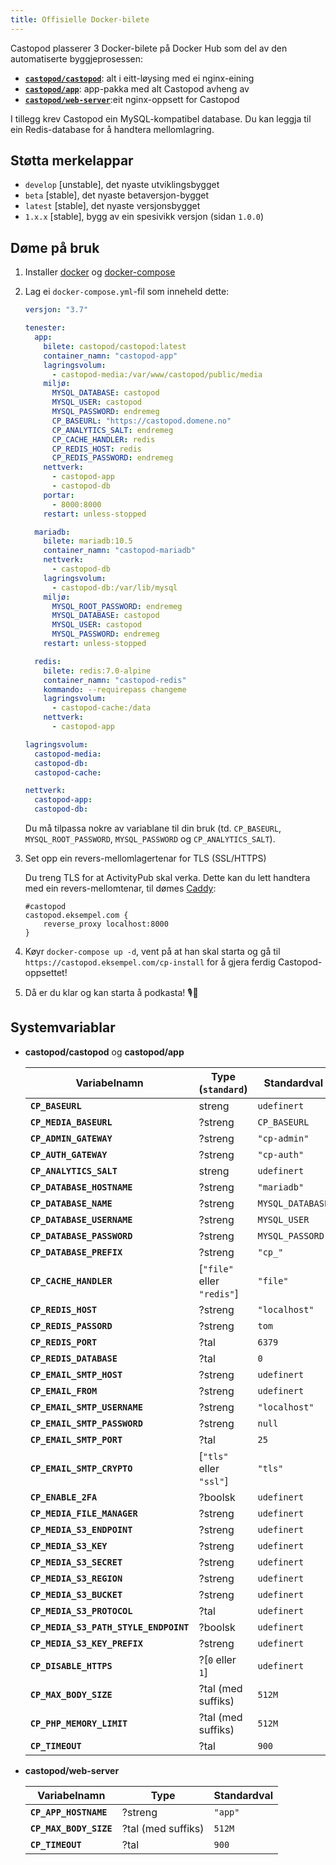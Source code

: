 ```yaml
---
title: Offisielle Docker-bilete
---
```


Castopod plasserer 3 Docker-bilete på Docker Hub som del av den automatiserte
byggjeprosessen:

- [**`castopod/castopod`**](https://hub.docker.com/r/castopod/castopod): alt i
  eitt-løysing med ei nginx-eining
- [**`castopod/app`**](https://hub.docker.com/r/castopod/app): app-pakka med alt
  Castopod avheng av
- [**`castopod/web-server`**](https://hub.docker.com/r/castopod/web-server):eit
  nginx-oppsett for Castopod

I tillegg krev Castopod ein MySQL-kompatibel database. Du kan leggja til ein
Redis-database for å handtera mellomlagring.

## Støtta merkelappar

- `develop` [unstable], det nyaste utviklingsbygget
- `beta` [stable], det nyaste betaversjon-bygget
- `latest` [stable], det nyaste versjonsbygget
- `1.x.x` [stable], bygg av ein spesivikk versjon (sidan `1.0.0`)

## Døme på bruk

1.  Installer [docker](https://docs.docker.com/get-docker/) og
    [docker-compose](https://docs.docker.com/compose/install/)
2.  Lag ei `docker-compose.yml`-fil som inneheld dette:

    ```yml
    versjon: "3.7"

    tenester:
      app:
        bilete: castopod/castopod:latest
        container_namn: "castopod-app"
        lagringsvolum:
          - castopod-media:/var/www/castopod/public/media
        miljø:
          MYSQL_DATABASE: castopod
          MYSQL_USER: castopod
          MYSQL_PASSWORD: endremeg
          CP_BASEURL: "https://castopod.domene.no"
          CP_ANALYTICS_SALT: endremeg
          CP_CACHE_HANDLER: redis
          CP_REDIS_HOST: redis
          CP_REDIS_PASSWORD: endremeg
        nettverk:
          - castopod-app
          - castopod-db
        portar:
          - 8000:8000
        restart: unless-stopped

      mariadb:
        bilete: mariadb:10.5
        container_namn: "castopod-mariadb"
        nettverk:
          - castopod-db
        lagringsvolum:
          - castopod-db:/var/lib/mysql
        miljø:
          MYSQL_ROOT_PASSWORD: endremeg
          MYSQL_DATABASE: castopod
          MYSQL_USER: castopod
          MYSQL_PASSWORD: endremeg
        restart: unless-stopped

      redis:
        bilete: redis:7.0-alpine
        container_namn: "castopod-redis"
        kommando: --requirepass changeme
        lagringsvolum:
          - castopod-cache:/data
        nettverk:
          - castopod-app

    lagringsvolum:
      castopod-media:
      castopod-db:
      castopod-cache:

    nettverk:
      castopod-app:
      castopod-db:
    ```

    Du må tilpassa nokre av variablane til din bruk (td. `CP_BASEURL`,
    `MYSQL_ROOT_PASSWORD`, `MYSQL_PASSWORD` og `CP_ANALYTICS_SALT`).

3.  Set opp ein revers-mellomlagertenar for TLS (SSL/HTTPS)

    Du treng TLS for at ActivityPub skal verka. Dette kan du lett handtera med
    ein revers-mellomtenar, til dømes [Caddy](https://caddyserver.com/):

    ```
    #castopod
    castopod.eksempel.com {
        reverse_proxy localhost:8000
    }
    ```

4.  Køyr `docker-compose up -d`, vent på at han skal starta og gå til
    `https://castopod.eksempel.com/cp-install` for å gjera ferdig
    Castopod-oppsettet!

5.  Då er du klar og kan starta å podkasta! 🎙️🚀

## Systemvariablar

- **castopod/castopod** og **castopod/app**

  | Variabelnamn                          | Type (`standard`)          | Standardval      |
  | ------------------------------------- | -------------------------- | ---------------- |
  | **`CP_BASEURL`**                      | streng                     | `udefinert`      |
  | **`CP_MEDIA_BASEURL`**                | ?streng                    | `CP_BASEURL`     |
  | **`CP_ADMIN_GATEWAY`**                | ?streng                    | `"cp-admin"`     |
  | **`CP_AUTH_GATEWAY`**                 | ?streng                    | `"cp-auth"`      |
  | **`CP_ANALYTICS_SALT`**               | streng                     | `udefinert`      |
  | **`CP_DATABASE_HOSTNAME`**            | ?streng                    | `"mariadb"`      |
  | **`CP_DATABASE_NAME`**                | ?streng                    | `MYSQL_DATABASE` |
  | **`CP_DATABASE_USERNAME`**            | ?streng                    | `MYSQL_USER`     |
  | **`CP_DATABASE_PASSWORD`**            | ?streng                    | `MYSQL_PASSORD`  |
  | **`CP_DATABASE_PREFIX`**              | ?streng                    | `"cp_"`          |
  | **`CP_CACHE_HANDLER`**                | [`"file"` eller `"redis"`] | `"file"`         |
  | **`CP_REDIS_HOST`**                   | ?streng                    | `"localhost"`    |
  | **`CP_REDIS_PASSORD`**                | ?streng                    | `tom`            |
  | **`CP_REDIS_PORT`**                   | ?tal                       | `6379`           |
  | **`CP_REDIS_DATABASE`**               | ?tal                       | `0`              |
  | **`CP_EMAIL_SMTP_HOST`**              | ?streng                    | `udefinert`      |
  | **`CP_EMAIL_FROM`**                   | ?streng                    | `udefinert`      |
  | **`CP_EMAIL_SMTP_USERNAME`**          | ?streng                    | `"localhost"`    |
  | **`CP_EMAIL_SMTP_PASSWORD`**          | ?streng                    | `null`           |
  | **`CP_EMAIL_SMTP_PORT`**              | ?tal                       | `25`             |
  | **`CP_EMAIL_SMTP_CRYPTO`**            | [`"tls"` eller `"ssl"`]    | `"tls"`          |
  | **`CP_ENABLE_2FA`**                   | ?boolsk                    | `udefinert`      |
  | **`CP_MEDIA_FILE_MANAGER`**           | ?streng                    | `udefinert`      |
  | **`CP_MEDIA_S3_ENDPOINT`**            | ?streng                    | `udefinert`      |
  | **`CP_MEDIA_S3_KEY`**                 | ?streng                    | `udefinert`      |
  | **`CP_MEDIA_S3_SECRET`**              | ?streng                    | `udefinert`      |
  | **`CP_MEDIA_S3_REGION`**              | ?streng                    | `udefinert`      |
  | **`CP_MEDIA_S3_BUCKET`**              | ?streng                    | `udefinert`      |
  | **`CP_MEDIA_S3_PROTOCOL`**            | ?tal                       | `udefinert`      |
  | **`CP_MEDIA_S3_PATH_STYLE_ENDPOINT`** | ?boolsk                    | `udefinert`      |
  | **`CP_MEDIA_S3_KEY_PREFIX`**          | ?streng                    | `udefinert`      |
  | **`CP_DISABLE_HTTPS`**                | ?[`0` eller `1`]           | `udefinert`      |
  | **`CP_MAX_BODY_SIZE`**                | ?tal (med suffiks)         | `512M`           |
  | **`CP_PHP_MEMORY_LIMIT`**             | ?tal (med suffiks)         | `512M`           |
  | **`CP_TIMEOUT`**                      | ?tal                       | `900`            |

- **castopod/web-server**

  | Variabelnamn           | Type               | Standardval |
  | ---------------------- | ------------------ | ----------- |
  | **`CP_APP_HOSTNAME`**  | ?streng            | `"app"`     |
  | **`CP_MAX_BODY_SIZE`** | ?tal (med suffiks) | `512M`      |
  | **`CP_TIMEOUT`**       | ?tal               | `900`       |
